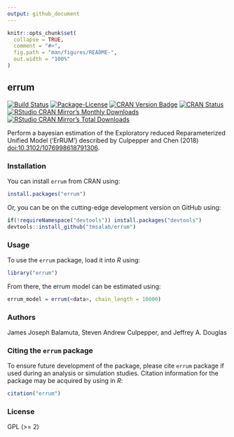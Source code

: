 ```yaml
---
output: github_document
---
```


<!-- README.md is generated from README.Rmd. Please edit that file -->

```r
knitr::opts_chunk$set(
  collapse = TRUE,
  comment = "#>",
  fig.path = "man/figures/README-",
  out.width = "100%"
)
```

## errum

<!-- badges: start -->
[![Build Status](https://travis-ci.org/tmsalab/errum.svg)](https://travis-ci.org/tmsalab/errum)
[![Package-License](http://img.shields.io/badge/license-GPL%20(%3E=2)-brightgreen.svg?style=flat)](http://www.gnu.org/licenses/gpl-2.0.html)
[![CRAN Version Badge](http://www.r-pkg.org/badges/version/errum)](https://cran.r-project.org/package=errum)
[![CRAN Status](https://cranchecks.info/badges/worst/errum)](https://cran.r-project.org/web/checks/check_results_errum.html)
[![RStudio CRAN Mirror's Monthly Downloads](http://cranlogs.r-pkg.org/badges/errum?color=brightgreen)](http://www.r-pkg.org/pkg/errum)
[![RStudio CRAN Mirror's Total Downloads](http://cranlogs.r-pkg.org/badges/grand-total/errum?color=brightgreen)](http://www.r-pkg.org/pkg/errum)
<!-- badges: end -->

Perform a bayesian estimation of the Exploratory reduced Reparameterized Unified
Model ('ErRUM') described by Culpepper and Chen (2018)
<doi:10.3102/1076998618791306>.

### Installation

You can install `errum` from CRAN using:

```r
install.packages("errum")
```

Or, you can be on the cutting-edge development version on GitHub using:

```r
if(!requireNamespace("devtools")) install.packages("devtools")
devtools::install_github("tmsalab/errum")
```

### Usage

To use the `errum` package, load it into _R_ using:

```r
library("errum")
```

From there, the errum model can be estimated using:

```r
errum_model = errum(<data>, chain_length = 10000)
```

<!--
To compute a model underneath different _K_ attribute configured _Q_ matrices, use:

```r
errum_models = auto_errum(<data>, k = 2:4, chain_length = 10000)
```

**Note:** Higher _K_ configured _Q_ matrices take longer to estimate. 
-->

### Authors

James Joseph Balamuta, Steven Andrew Culpepper, and Jeffrey A. Douglas

### Citing the `errum` package

To ensure future development of the package, please cite `errum`
package if used during an analysis or simulation studies. Citation information
for the package may be acquired by using in *R*:

```r
citation("errum")
```

### License

GPL (>= 2)
